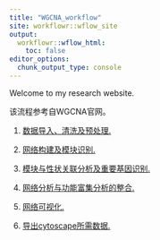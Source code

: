 ```yaml
---
title: "WGCNA_workflow"
site: workflowr::wflow_site
output:
  workflowr::wflow_html:
    toc: false
editor_options:
  chunk_output_type: console
---
```


Welcome to my research website.

该流程参考自WGCNA官网。


1. [数据导入、清洗及预处理.](01.-Data-Input,-Cleaning-and-Pre-processing.html) 

2. [网络构建及模块识别.](02.-step-by-step-network-construction-and-module-detection.html)

3. [模块与性状关联分析及重要基因识别.](03.-Relating-modules-to-external-information-and-identifying-important-genes.html)

4. [网络分析与功能富集分析的整合.](04.-Interfacing-network-analysis-with-other-data-such-as-functional-annotation-and-gene-ontology.html)

5. [网络可视化.](05.-Network-visualization-using-WGCNA-functions.html)

6. [导出cytoscape所需数据.](06.-Exploring-a-gene-network-to-external-visualization-software.html)
